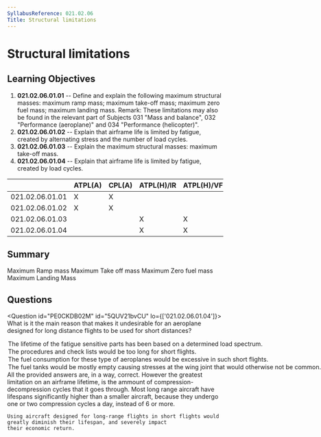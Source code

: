 ```yaml
---
SyllabusReference: 021.02.06
Title: Structural limitations
---
```


# Structural limitations

## Learning Objectives

1.  **021.02.06.01.01** -- Define and explain the following maximum structural
    masses: maximum ramp mass; maximum take-off mass; maximum zero fuel mass;
    maximum landing mass. Remark: These limitations may also be found in the
    relevant part of Subjects 031 "Mass and balance", 032 "Performance
    (aeroplane)" and 034 "Performance (helicopter)".
2.  **021.02.06.01.02** -- Explain that airframe life is limited by fatigue,
    created by alternating stress and the number of load cycles.
3.  **021.02.06.01.03** -- Explain the maximum structural masses: maximum
    take-off mass.
4.  **021.02.06.01.04** -- Explain that airframe life is limited by fatigue,
    created by load cycles.

|                 | ATPL(A) | CPL(A) | ATPL(H)/IR | ATPL(H)/VFR | CPL(H) | IR | CBIR(A) |
| --------------- | ------- | ------ | ---------- | ----------- | ------ | -- | ------- |
| 021.02.06.01.01 | X       | X      |            |             |        |    |         |
| 021.02.06.01.02 | X       | X      |            |             |        |    |         |
| 021.02.06.01.03 |         |        | X          | X           | X      |    |         |
| 021.02.06.01.04 |         |        | X          | X           | X      |    |         |

## Summary

Maximum Ramp mass Maximum Take off mass Maximum Zero fuel mass Maximum Landing
Mass

## Questions

<Question id="PE0CKDB02M" id="5QUV21bvCU" lo={['021.02.06.01.04']}>
  <Text variant="oneCorrect">
    What is it the main reason that makes it undesirable for an aeroplane designed
    for long distance flights to be used for short distances?
  </Text>

  <Option id="5QUV21bvCU-1" correct>
    The lifetime of the fatigue sensitive parts has been based on a determined load spectrum.
  </Option>

  <Option id="5QUV21bvCU-2">
    The procedures and check lists would be too long for short flights.
  </Option>

  <Option id="5QUV21bvCU-3">
    The fuel consumption for these type of aeroplanes would be excessive in such short flights.
  </Option>

  <Option id="5QUV21bvCU-4">
    The fuel tanks would be mostly empty causing stresses at the wing joint that would otherwise not be common.
  </Option>

  <Explanation>
    All the provided answers are, in a way, correct. However the greatest limitation on an airframe lifetime, is the ammount
    of compression-decompression cycles that it goes through. Most long range aircraft have lifespans significantly higher than
    a smaller aircraft, because they undergo one or two compression cycles a day, instead of 6 or more.

    Using aircraft designed for long-range flights in short flights would greatly diminish their lifespan, and severely impact
    their economic return.
  </Explanation>
</Question>
